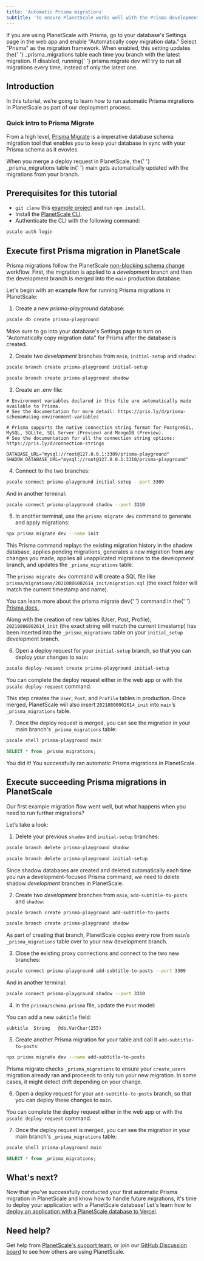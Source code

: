```yaml
---
title: 'Automatic Prisma migrations'
subtitle: 'To ensure PlanetScale works well with the Prisma development process, we implemented the ability to automatically copy Prisma migration metadata as part of our deployment process.'
---
```


<InfoBlock type="tip">
  If you are using PlanetScale with Prisma, go to your database's Settings page
  in the web app and enable "Automatically copy migration data." Select "Prisma"
  as the migration framework. When enabled, this setting updates the{' '}
  <inlineCode>_prisma_migrations</inlineCode> table each time you branch with
  the latest migration. If disabled, running{' '}
  <inlineCode>prisma migrate dev</inlineCode> will try to run all migrations
  every time, instead of only the latest one.
</InfoBlock>

## Introduction

In this tutorial, we’re going to learn how to run automatic Prisma migrations in PlanetScale as part of our deployment process.

### Quick intro to Prisma Migrate

From a high level, [Prisma Migrate](https://www.prisma.io/docs/concepts/components/prisma-migrate) is a imperative database schema migration tool that enables you to keep your database in sync with your Prisma schema as it evovles.

<InfoBlock type="tip">
  When you merge a deploy request in PlanetScale, the{' '}
  <inlineCode>_prisma_migrations</inlineCode> table in{' '}
  <inlineCode>main</inlineCode> gets automatically updated with the migrations
  from your branch.
</InfoBlock>

## Prerequisites for this tutorial

- `git clone` this [example project](https://github.com/iheanyi/prisma-planetscale-playground) and run `npm install`.
- Install the [PlanetScale CLI](https://github.com/planetscale/cli).
- Authenticate the CLI with the following command:

```zsh
pscale auth login
```

## Execute first Prisma migration in PlanetScale

Prisma migrations follow the PlanetScale [non-blocking schema change](/concepts/nonblocking-schema-changes) workflow. First, the migration is applied to a _development_ branch and then the development branch is merged into the `main` production database.

Let's begin with an example flow for running Prisma migrations in PlanetScale:

1. Create a new _prisma-playground_ database:

```zsh
pscale db create prisma-playground
```

Make sure to go into your database's Settings page to turn on "Automatically copy migration data" for Prisma after the database is created.

2. Create two _development_ branches from `main`, `initial-setup` and `shadow`:

```zsh
pscale branch create prisma-playground initial-setup
```

```zsh
pscale branch create prisma-playground shadow
```

3. Create an .env file:

```shell
# Environment variables declared in this file are automatically made available to Prisma.
# See the documentation for more detail: https://pris.ly/d/prisma-schema#using-environment-variables

# Prisma supports the native connection string format for PostgreSQL, MySQL, SQLite, SQL Server (Preview) and MongoDB (Preview).
# See the documentation for all the connection string options: https://pris.ly/d/connection-strings

DATABASE_URL="mysql://root@127.0.0.1:3309/prisma-playground"
SHADOW_DATABASE_URL="mysql://root@127.0.0.1:3310/prisma-playground"
```

4. Connect to the two branches:

```zsh
pscale connect prisma-playground initial-setup --port 3309
```

And in another terminal:

```zsh
pscale connect prisma-playground shadow --port 3310
```

5. In another terminal, use the `prisma migrate dev` command to generate and apply migrations:

```zsh
npx prisma migrate dev --name init
```

This Prisma command replays the existing migration history in the shadow database, applies pending migrations, generates a new migration from any changes you made, applies all unapplicated migrations to the development branch, and updates the `_prisma_migrations` table.

The `prisma migrate dev` command will create a SQL file like `prisma/migrations/20210806002614_init/migration.sql` (the exact folder will match the current timestamp and name).

<InfoBlock type="tip">
  You can learn more about the <inlineCode>prisma migrate dev</inlineCode>{' '}
  command in the{' '}
  <a href="https://www.prisma.io/docs/concepts/components/prisma-migrate#development-environments">
    Prisma docs
  </a>
  .
</InfoBlock>

Along with the creation of new tables (User, Post, Profile), `20210806002614_init` (the exact string will match the current timestamp) has been inserted into the `_prisma_migrations` table on your `initial_setup` development branch.

6. Open a deploy request for your `initial-setup` branch, so that you can deploy your changes to `main`:

```zsh
pscale deploy-request create prisma-playground initial-setup
```

You can complete the deploy request either in the web app or with the `pscale deploy-request` command.

This step creates the `User`, `Post`, and `Profile` tables in production. Once merged, PlanetScale will also insert `20210806002614_init` into `main`’s `_prisma_migrations` table.

7. Once the deploy request is merged, you can see the migration in your main branch's `_prisma_migrations` table:

```zsh
pscale shell prisma-playground main
```

```SQL
SELECT * from _prisma_migrations;
```

You did it! You successfully ran automatic Prisma migrations in PlanetScale.

## Execute succeeding Prisma migrations in PlanetScale

Our first example migration flow went well, but what happens when you need to run further migrations?

Let’s take a look:

1. Delete your previous `shadow` and `initial-setup` branches:

```zsh
pscale branch delete prisma-playground shadow
```

```zsh
pscale branch delete prisma-playground initial-setup
```

Since shadow databases are created and deleted automatically each time you run a development-focused Prisma command, we need to delete shadow _development_ branches in PlanetScale.

2. Create two _development_ branches from `main`, `add-subtitle-to-posts` and `shadow`:

```zsh
pscale branch create prisma-playground add-subtitle-to-posts
```

```zsh
pscale branch create prisma-playground shadow
```

As part of creating that branch, PlanetScale copies _every_ row from `main`’s `_prisma_migrations` table over to your new development branch.

3. Close the existing proxy connections and connect to the two new branches:

```zsh
pscale connect prisma-playground add-subtitle-to-posts --port 3309
```

And in another terminal:

```zsh
pscale connect prisma-playground shadow --port 3310
```

4. In the `prisma/schema.prisma` file, update the `Post` model:

You can add a new `subtitle` field:

```
subtitle  String   @db.VarChar(255)
```

5. Create another Prisma migration for your table and call it `add-subtitle-to-posts`:

```zsh
npx prisma migrate dev --name add-subtitle-to-posts
```

Prisma migrate checks `_prisma_migrations` to ensure your `create_users` migration already ran and proceeds to only run your new migration. In some cases, it might detect drift depending on your change.

6. Open a deploy request for your `add-subtitle-to-posts` branch, so that you can deploy these changes to `main`.

You can complete the deploy request either in the web app or with the `pscale deploy-request` command.

7. Once the deploy request is merged, you can see the migration in your main branch's `_prisma_migrations` table:

```zsh
pscale shell prisma-playground main
```

```SQL
SELECT * from _prisma_migrations;
```

## What's next?

Now that you've successfully conducted your first automatic Prisma migration in PlanetScale and know how to handle future migrations, it's time to deploy your application with a PlanetScale database! Let's learn how to [deploy an application with a PlanetScale database to Vercel](/tutorial/deploy-to-vercel).

## Need help?

Get help from [PlanetScale's support team](https://www.planetscale.com/support), or join our [GitHub Discussion board](https://github.com/planetscale/beta/discussions) to see how others are using PlanetScale.
